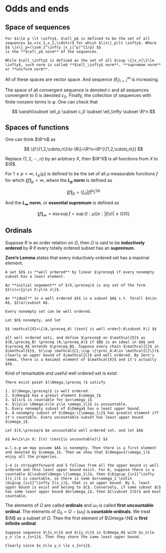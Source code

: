 # Odds and ends

## Space of sequences

```definition
For $1\le p \lt \infty$, $\ell_p$ is defined to be the set of all sequences $x.=(x_1,x_2,\cdots)$ for which $\|x\|_p\lt \infty$. Where 
$$ \|x\|_p=(\sum_1^\infty |x_i|^p)^{1/p} $$
is the **$\ell_p$ norm** of the sequences.

While $\ell_\infty$ is defined as the set of all $\sup \{|x_n|\}\le \infty$, such norm is called **$\ell_\infty$ norm**, **supremum norm** or **uniform norm**.
```

All of these spaces are vector space. And sequence $\{\ell_i\}_{i=1}^\infty$ is increasing.

The space of all convergent sequence is denoted $c$ and all sequences convergent to $0$ is denoted $c_0$. Finally, the collection of sequences with finite nonzero terms is $\varphi$. One can check that

$$ \varphi\subset \ell_p \subset c_0 \subset \ell_\infty \subset \R^n $$

## Spaces of functions

One can think $\R^n$ as 

$$ \{f:\{1,2,\cdots,n\}\to \R\}=\R^n=\R^{\{1,2,\cdots,n\}} $$

Replace $\{1,2,\cdots,n\}$ by an arbitrary $X$, then $\R^X$ is all functions from $X$ to $\R$.

For $1\le p \lt \infty$, $L_p(\mu)$ is defined to be the set of all $\mu$ measurable functions $f$ for which $\|f  \|_p< \infty$, where the **$L_p$ norm** is defined as 

$$ \|f\|_p=(\int_\Omega |f|^p)^{1/p} $$

And the **$L_\infty$ norm**, or **essential supremum** is defined as

$$ \|f\|_\infty=\operatorname{ess}\sup f=\sup \{t:\mu(\{x:|f(x)|\ge t\})0\}  $$

## Ordinals

Suppose $R$ is an order relation on $\Omega$, then $\Omega$ is said to be **inductively ordered** by $R$ if every totally ordered subset has an **supremum**.

**Zorn's Lemma** states that every inductively ordered set has a maximal element.

```definition
A set $X$ is **well ordered** by linear $\preceq$ if every nonempty subset has a least element. 
```

```definition
An **initial segement** of $(X,\preceq)$ is any set of the form $I(x)=\{y\in X:y\le x\}$. 
```

```definition
An **ideal** in a well ordered $X$ is a subset $A$ s.t. forall $a\in A$, $I(a)\subset A$.
```

```theorem
Every nonempty set can be well ordered.
```

```proof
Let $X$ nonempty, and let

$$ \mathcal{X}=\{(A,\preceq_A) \text{ is well order}:A\subset X\} $$

all well ordered sets, and define $\preceq$ on $\mathcal{X}$ as $(B,\preceq_B) \preceq (A,\preceq_A)$ if $B$ is an ideal in $A$ and $\preceq_A$ extends $\preceq_B$. Suppose every chain $\mathcal{C}$ in $\mathcal{X}$, $(\cup \mathcal{C},\cup \{\prec_A:A\in \mathcal{C}\})$ clearly an upper bound of $\mathcal{C}$ and well ordered. By Zorn's lemma, there is a maximal element of $\mathcal{X}$ and it's actually $X$. 
```

Kind of remarkable and useful well ordered set is exist:

```theorem
There exist poset $(\Omega,\preceq )$ satisfy

1. $(\Omega,\preceq)$ is well ordered.
2. $\Omega$ has a greast element $\omega_1$
3. $I(x)$ is countable for $x<\omega_1$
4. $\{y\in \Omega:x\le y\le \omega_1\}$ is uncountable.
5. Every nonempty subset of $\Omega$ has a least upper bound.
6. A nonempty subset of $\Omega-\{\omega_1\}$ has greatst element iff it's countable. Every uncountable subset has least upper bound $\omega_1$.

```

```proof
Let $(X,\preceq)$ be uncountable well ordered set, and let $A$

$$ A=\{x\in X: I(x) \text{is uncountable}\} $$

w.l.o.g we may assume $A$ is nonempty. Then there is a first element and denoted by $\omega_1$. Then we show that $\Omega=I(\omega_1)$ enjoy all the properies.

1-4 is straightforward and 5 follows from all the upper bound is well ordered and thus least upper bound exist. For 6, suppose there is a countable $C\subset\Omega-\{\omega_1\}$, then $\bigcup_{i=1}^\infty I(x_i)$ is countable, so there is some $x<\omega_1 \notin \bigcup_{i=1}^\infty I(x_i)$, that is an upper bound. By 5, least upper bound is exist and belong to $C$. Conversely, if some subset $C$ has some least upper bound $b<\omega_1$, then $C\subset I(b)$ and must countable.
```

The elements of $\Omega$ are called **ordinals** and $\omega_1$ is called **first uncountable ordinal**. The elements of $\Omega_0=\Omega-\{\omega_1\}$ is **countable ordinals**. We treat $\N$ as a subset of $\Omega$. Then the first element of $\Omega-\N$ is **first infinite ordinal**.

```theorem
Suppose sequence $\{x_n\}$ and $\{y_n\}$ in $\Omega_0$ with $x_n\le y_n \le x_{n+1}$. Then they share the same least upper bound.
```

```proof
Clearly since $x_n\le y_n \le x_{n+1}$.     
```

